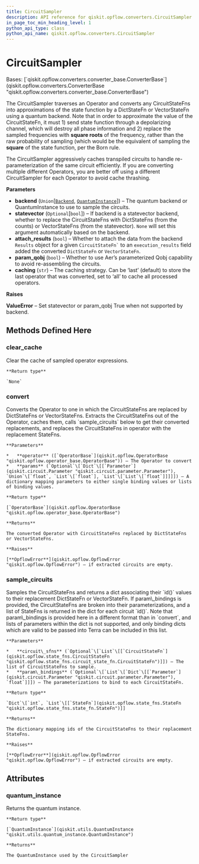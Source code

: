 ```yaml
---
title: CircuitSampler
description: API reference for qiskit.opflow.converters.CircuitSampler
in_page_toc_min_heading_level: 1
python_api_type: class
python_api_name: qiskit.opflow.converters.CircuitSampler
---
```


# CircuitSampler

<Class id="qiskit.opflow.converters.CircuitSampler" isDedicatedPage={true} github="https://github.com/qiskit/qiskit/tree/stable/0.22/qiskit/opflow/converters/circuit_sampler.py" signature="CircuitSampler(backend, statevector=None, param_qobj=False, attach_results=False, caching='last')" modifiers="class">
  Bases: [`qiskit.opflow.converters.converter_base.ConverterBase`](qiskit.opflow.converters.ConverterBase "qiskit.opflow.converters.converter_base.ConverterBase")

  The CircuitSampler traverses an Operator and converts any CircuitStateFns into approximations of the state function by a DictStateFn or VectorStateFn using a quantum backend. Note that in order to approximate the value of the CircuitStateFn, it must 1) send state function through a depolarizing channel, which will destroy all phase information and 2) replace the sampled frequencies with **square roots** of the frequency, rather than the raw probability of sampling (which would be the equivalent of sampling the **square** of the state function, per the Born rule.

  The CircuitSampler aggressively caches transpiled circuits to handle re-parameterization of the same circuit efficiently. If you are converting multiple different Operators, you are better off using a different CircuitSampler for each Operator to avoid cache thrashing.

  **Parameters**

  *   **backend** (`Union`\[[`Backend`](qiskit.providers.Backend "qiskit.providers.backend.Backend"), [`QuantumInstance`](qiskit.utils.QuantumInstance "qiskit.utils.quantum_instance.QuantumInstance")]) – The quantum backend or QuantumInstance to use to sample the circuits.
  *   **statevector** (`Optional`\[`bool`]) – If backend is a statevector backend, whether to replace the CircuitStateFns with DictStateFns (from the counts) or VectorStateFns (from the statevector). `None` will set this argument automatically based on the backend.
  *   **attach\_results** (`bool`) – Whether to attach the data from the backend `Results` object for a given `` CircuitStateFn` `` to an `execution_results` field added the converted `DictStateFn` or `VectorStateFn`.
  *   **param\_qobj** (`bool`) – Whether to use Aer’s parameterized Qobj capability to avoid re-assembling the circuits.
  *   **caching** (`str`) – The caching strategy. Can be ‘last’ (default) to store the last operator that was converted, set to ‘all’ to cache all processed operators.

  **Raises**

  **ValueError** – Set statevector or param\_qobj True when not supported by backend.

  ## Methods Defined Here

  ### clear\_cache

  <Function id="qiskit.opflow.converters.CircuitSampler.clear_cache" signature="CircuitSampler.clear_cache()">
    Clear the cache of sampled operator expressions.

    **Return type**

    `None`
  </Function>

  ### convert

  <Function id="qiskit.opflow.converters.CircuitSampler.convert" signature="CircuitSampler.convert(operator, params=None)">
    Converts the Operator to one in which the CircuitStateFns are replaced by DictStateFns or VectorStateFns. Extracts the CircuitStateFns out of the Operator, caches them, calls `sample_circuits` below to get their converted replacements, and replaces the CircuitStateFns in operator with the replacement StateFns.

    **Parameters**

    *   **operator** ([`OperatorBase`](qiskit.opflow.OperatorBase "qiskit.opflow.operator_base.OperatorBase")) – The Operator to convert
    *   **params** (`Optional`\[`Dict`\[[`Parameter`](qiskit.circuit.Parameter "qiskit.circuit.parameter.Parameter"), `Union`\[`float`, `List`\[`float`], `List`\[`List`\[`float`]]]]]) – A dictionary mapping parameters to either single binding values or lists of binding values.

    **Return type**

    [`OperatorBase`](qiskit.opflow.OperatorBase "qiskit.opflow.operator_base.OperatorBase")

    **Returns**

    The converted Operator with CircuitStateFns replaced by DictStateFns or VectorStateFns.

    **Raises**

    [**OpflowError**](qiskit.opflow.OpflowError "qiskit.opflow.OpflowError") – if extracted circuits are empty.
  </Function>

  ### sample\_circuits

  <Function id="qiskit.opflow.converters.CircuitSampler.sample_circuits" signature="CircuitSampler.sample_circuits(circuit_sfns=None, param_bindings=None)">
    Samples the CircuitStateFns and returns a dict associating their `id()` values to their replacement DictStateFn or VectorStateFn. If param\_bindings is provided, the CircuitStateFns are broken into their parameterizations, and a list of StateFns is returned in the dict for each circuit `id()`. Note that param\_bindings is provided here in a different format than in `convert`, and lists of parameters within the dict is not supported, and only binding dicts which are valid to be passed into Terra can be included in this list.

    **Parameters**

    *   **circuit\_sfns** (`Optional`\[`List`\[[`CircuitStateFn`](qiskit.opflow.state_fns.CircuitStateFn "qiskit.opflow.state_fns.circuit_state_fn.CircuitStateFn")]]) – The list of CircuitStateFns to sample.
    *   **param\_bindings** (`Optional`\[`List`\[`Dict`\[[`Parameter`](qiskit.circuit.Parameter "qiskit.circuit.parameter.Parameter"), `float`]]]) – The parameterizations to bind to each CircuitStateFn.

    **Return type**

    `Dict`\[`int`, `List`\[[`StateFn`](qiskit.opflow.state_fns.StateFn "qiskit.opflow.state_fns.state_fn.StateFn")]]

    **Returns**

    The dictionary mapping ids of the CircuitStateFns to their replacement StateFns.

    **Raises**

    [**OpflowError**](qiskit.opflow.OpflowError "qiskit.opflow.OpflowError") – if extracted circuits are empty.
  </Function>

  ## Attributes

  ### quantum\_instance

  <Attribute id="qiskit.opflow.converters.CircuitSampler.quantum_instance">
    Returns the quantum instance.

    **Return type**

    [`QuantumInstance`](qiskit.utils.QuantumInstance "qiskit.utils.quantum_instance.QuantumInstance")

    **Returns**

    The QuantumInstance used by the CircuitSampler
  </Attribute>
</Class>

